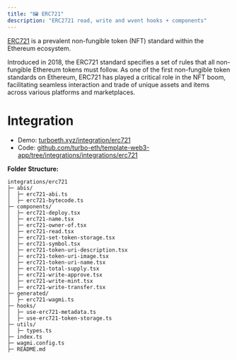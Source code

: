```yaml
---
title: "🖼️ ERC721"
description: "ERC2721 read, write and wvent hooks + components"
---
```


[ERC721](https://ethereum.org/en/developers/docs/standards/tokens/erc-721/) is a prevalent non-fungible token (NFT) standard within the Ethereum ecosystem. 

Introduced in 2018, the ERC721 standard specifies a set of rules that all non-fungible Ethereum tokens must follow. As one of the first non-fungible token standards on Ethereum, ERC721 has played a critical role in the NFT boom, facilitating seamless interaction and trade of unique assets and items across various platforms and marketplaces.

# Integration

- Demo: [turboeth.xyz/integration/erc721](https://www.turboeth.xyz/integration/erc721)
- Code: [github.com/turbo-eth/template-web3-app/tree/integrations/integrations/erc721](https://github.com/turbo-eth/template-web3-app/tree/integrations/integrations/erc721)

**Folder Structure:**
```
integrations/erc721
├─ abis/
│  ├─ erc721-abi.ts
│  ├─ erc721-bytecode.ts
├─ components/
│  ├─ erc721-deploy.tsx
│  ├─ erc721-name.tsx
│  ├─ erc721-owner-of.tsx
│  ├─ erc721-read.tsx
│  ├─ erc721-set-token-storage.tsx
│  ├─ erc721-symbol.tsx
│  ├─ erc721-token-uri-description.tsx
│  ├─ erc721-token-uri-image.tsx
│  ├─ erc721-token-uri-name.tsx
│  ├─ erc721-total-supply.tsx
│  ├─ erc721-write-approve.tsx
│  ├─ erc721-write-mint.tsx
│  ├─ erc721-write-transfer.tsx
├─ generated/
│  ├─ erc721-wagmi.ts
├─ hooks/
│  ├─ use-erc721-metadata.ts
│  ├─ use-erc721-token-storage.ts
├─ utils/
│  ├─ types.ts
├─ index.ts
├─ wagmi.config.ts
├─ README.md
```